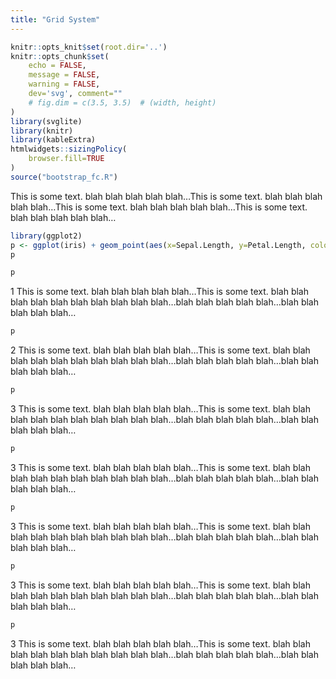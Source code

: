 ```yaml
---
title: "Grid System"
---
```


```r
knitr::opts_knit$set(root.dir='..')
knitr::opts_chunk$set(
	echo = FALSE,
	message = FALSE,
	warning = FALSE,
	dev='svg', comment=""
	# fig.dim = c(3.5, 3.5)  # (width, height)
)
library(svglite)
library(knitr)
library(kableExtra)
htmlwidgets::sizingPolicy(
    browser.fill=TRUE
)
source("bootstrap_fc.R")
```



<div class="container-fluid">
<div class="row  alert alert-success">

<div class="col-xs-6 col-md-4">
This is some text. blah blah blah blah blah...This is some text. blah blah blah blah blah...This is some text. blah blah blah blah blah...This is some text. blah blah blah blah blah...
</div>

<div class="col-xs-6 col-md-4">
```r
library(ggplot2)
p <- ggplot(iris) + geom_point(aes(x=Sepal.Length, y=Petal.Length, color=Species))
p
```
</div>

</div>
</div>



<div class="container-fluid">
<div class="row  alert alert-info">

<div class="col-xs-6 col-sm-4">
```r
p
```
1 This is some text. blah blah blah blah blah...This is some text. blah blah blah blah blah blah blah blah blah blah...blah blah blah blah blah...blah blah blah blah blah...</div>

<div class="col-xs-6 col-sm-4">
```r
p
```
2 This is some text. blah blah blah blah blah...This is some text. blah blah blah blah blah blah blah blah blah blah...blah blah blah blah blah...blah blah blah blah blah...</div>

<div class="col-xs-6 col-sm-4">
```r
p
```
3 This is some text. blah blah blah blah blah...This is some text. blah blah blah blah blah blah blah blah blah blah...blah blah blah blah blah...blah blah blah blah blah...</div>

</div></div>


<div class="container-fluid">
<div class="row  alert alert-info">

<div class="col-xs-6 col-md-3">
```r
p
```
3 This is some text. blah blah blah blah blah...This is some text. blah blah blah blah blah blah blah blah blah blah...blah blah blah blah blah...blah blah blah blah blah...</div>

<div class="col-xs-6 col-md-3">
```r
p
```
3 This is some text. blah blah blah blah blah...This is some text. blah blah blah blah blah blah blah blah blah blah...blah blah blah blah blah...blah blah blah blah blah...</div>

<div class="col-xs-6 col-md-3">
```r
p
```
3 This is some text. blah blah blah blah blah...This is some text. blah blah blah blah blah blah blah blah blah blah...blah blah blah blah blah...blah blah blah blah blah...</div>

<div class="col-xs-6 col-md-3">
```r
p
```
3 This is some text. blah blah blah blah blah...This is some text. blah blah blah blah blah blah blah blah blah blah...blah blah blah blah blah...blah blah blah blah blah...</div>

</div></div>